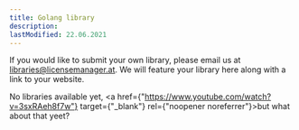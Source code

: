 ```yaml
---
title: Golang library
description:
lastModified: 22.06.2021
---
```


If you would like to submit your own library, please email us at
libraries@licensemanager.at. We will feature your library here along with a
link to your website.

No libraries available yet, <a href={"https://www.youtube.com/watch?v=3sxRAeh8f7w"} target={"_blank"} rel={"noopener noreferrer"}>but what about that yeet?</a>
